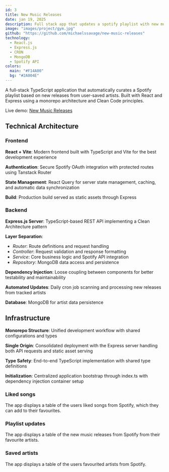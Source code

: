 ```yaml
---
id: 3
title: New Music Releases
date: jan 19, 2025
description: Full stack app that updates a spotify playlist with new music releases
image: "images/project/gym.jpg"
github: "https://github.com/michaelssavage/new-music-releases"
technology:
  - React.js
  - Express.js
  - CRON
  - MongoDB
  - Spotify API
colors:
  main: "#F14A00"
  bg: "#2A004E"
---
```





A full-stack TypeScript application that automatically curates a Spotify playlist based on new releases from user-saved artists. Built with React and Express using a monorepo architecture and Clean Code principles.

Live demo: [New Music Releases](https://new-music-releases-production.up.railway.app/)

## Technical Architecture

### Frontend

**React + Vite**: Modern frontend built with TypeScript and Vite for the best development experience

**Authentication**: Secure Spotify OAuth integration with protected routes using Tanstack Router

**State Management**: React Query for server state management, caching, and automatic data synchronization

**Build**: Production build served as static assets through Express

### Backend

**Express.js Server**: TypeScript-based REST API implementing a Clean Architecture pattern

**Layer Separation**:
- *Router*: Route definitions and request handling
- *Controller*: Request validation and response formatting
- *Service*: Core business logic and Spotify API integration
- *Repository*: MongoDB data access and persistence

**Dependency Injection**: Loose coupling between components for better testability and maintainability

**Automated Updates**: Daily cron job scanning and processing new releases from tracked artists

**Database**: MongoDB for artist data persistence

## Infrastructure

**Monorepo Structure**: Unified development workflow with shared configurations and types

**Single Origin**: Consolidated deployment with the Express server handling both API requests and static asset serving

**Type Safety**: End-to-end TypeScript implementation with shared type definitions

**Initialization**: Centralized application bootstrap through index.ts with dependency injection container setup

### Liked songs

The app displays a table of the users liked songs from Spotify, which they can add to their favourites.

<Picture src={likedSongs} alt="Liked songs table" />

### Playlist updates

The app displays a table of the new music releases from Spotify from their favourite artists.

<Picture src={playlistUpdates} alt="Liked songs table" />

### Saved artists

The app displays a table of the users favourited artists from Spotify.

<Picture src={savedArtists} alt="Liked songs table" />